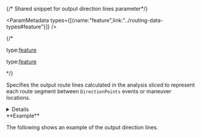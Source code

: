 {/* Shared snippet for output direction lines parameter*/}



<ParamMetadata types={[{name:"feature",link:"../routing-data-types#feature"}]} />

{/* <If c="requestType=='job'">
<p class="space-x-2"><span><span class="font-sm text-color-3">type:</span><a class="font-sm text-color-3" href="../routing-data-types#feature">feature</a></span></p>
</If>

<If c="requestType=='direct'">
<p class="space-x-2"><span><span class="font-sm text-color-3">type:</span><a class="font-sm text-color-3" href="../routing-data-types#feature">feature</a></span></p>
</If> */}

Specifies the output route lines calculated in the analysis sliced to represent each route segment between `DirectionPoints` events or maneuver locations.

<details>
 <If c="requestType == 'direct'">
 <summary><span class="font-sm text-color-link">Show attributes for `directionLines` output parameter</span></summary>
 </If>
 
 <If c="requestType == 'job'">
 <summary><span class="font-sm text-color-link">Show attributes for `output_direction_lines` output parameter</span></summary>
 </If>

-   <p class="space-x-2"><span class="font-bold">DirectionPointID</span><span class="font-sm text-color-3">integer</span><span class="font-bold text-[#00619b]">nullable</span></p>

    <If c="requestType == 'job'">
    The ObjectID of the feature in the `output_direction_points` with which this line is associated.
    </If>

    <If c="requestType == 'direct'">
    The ObjectID value of the feature in the `DirectionPoints` table with which this line is associated.
    </If>

-   <p class="space-x-2"><span class="font-bold">RouteID</span><span class="font-sm text-color-3">integer</span><span class="font-bold text-[#00619b]">nullable</span></p>

    <If c="requestType == 'job'">
    The `ObjectID` of the output `output_routes` feature with which this direction line is associated.
    </If>

    <If c="requestType == 'direct'">
    The `ObjectID` of the output `routes` feature with which this direction line is associated.
    </If>

-   <p class="space-x-2"><span class="font-bold">DirectionLineType</span><span class="font-sm text-color-3">integer</span><span class="font-bold text-[#00619b]">nullable</span></p>

    The type of direction situation described by this line, designated by one of the following values:

    <details>
    <summary><span class="font-sm text-color-link">Show values</span></summary>

    -   Unknown (0)
    -   Segment (1)
    -   Maneuver Segment (2)
    -   Restriction Violation (3)
    -   Scaled Cost Barrier (4)
    -   Heavy Traffic (5)
    -   Slow Traffic (6)
    -   Moderate Traffic (7)
    </details>

-   <p class="space-x-2"><span class="font-bold">Meters</span><span class="font-sm text-color-3">number (non-negative)</span><span class="font-bold text-[#00619b]">nullable</span></p>

    The length of the line segment measured in meters.

-   <p class="space-x-2"><span class="font-bold">Minutes</span><span class="font-sm text-color-3">number (non-negative)</span><span class="font-bold text-[#00619b]">nullable</span></p>

    The travel time along the line segment in minutes.

-   <p class="space-x-2"><span class="font-bold">FromLevel</span><span class="font-sm text-color-3">integer</span><span class="font-bold text-[#00619b]">nullable</span></p>

    The building level at which this direction event begins. This value corresponds to the `Level` property defined in the network dataset used for the analysis.

-   <p class="space-x-2"><span class="font-bold">ToLevel</span><span class="font-sm text-color-3">integer</span><span class="font-bold text-[#00619b]">nullable</span></p>

    The building level at which this direction event ends. This value corresponds to the `Level` property defined in the network dataset used for the analysis.

</details>

<If c="requestType == 'job'">
**Example**

The following shows an example of the output direction lines.

<CodeBlock language="json" source="../../code-samples/route/examples/outputs/output_direction_lines.json" group="json" maxLines={20} expandable/>
</If>